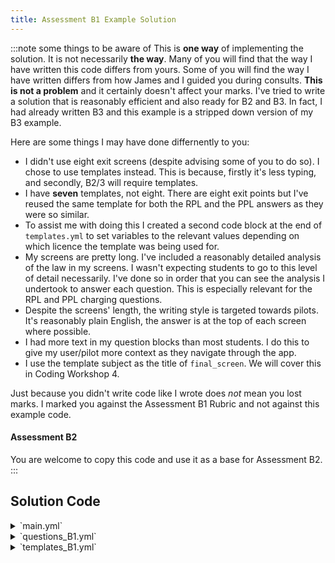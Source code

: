 ```yaml
---
title: Assessment B1 Example Solution
---
```


:::note some things to be aware of
This is **one way** of implementing the solution.  It is not necessarily **the way**.
Many of you will find that the way I have written this code differs from yours.
Some of you will find the way I have written differs from how James and I guided you during consults.
**This is not a problem** and it certainly doesn't affect your marks. I've tried to write
a solution that is reasonably efficient and also ready for B2 and B3.  In fact, I had already written
B3 and this example is a stripped down version of my B3 example.

Here are some things I may have done differnently to you:
* I didn't use eight exit screens (despite advising some of you to do so).
I chose to use templates instead.  This is because, firstly it's less typing, and 
secondly, B2/3 will require templates.
* I have **seven** templates, not eight. There are eight exit points but I've reused the same template for both the RPL and the PPL answers as they were so similar.
* To assist me with doing this I created a second code block at the end of `templates.yml` to set variables
to the relevant values depending on which licence the template was being used for.
* My screens are pretty long.  I've included a reasonably detailed analysis of the law in my screens.
I wasn't expecting students to go to this level of detail necessarily. I've done so in order that you
can see the analysis I undertook to answer each question.  This is especially relevant for the RPL
and PPL charging questions.
* Despite the screens' length, the writing style is targeted towards pilots. It's reasonably plain English, the answer is at the top of each screen where possible.
* I had more text in my question blocks than most students. I do this to give my user/pilot more context
as they navigate through the app.
* I use the template subject as the title of `final_screen`. We will cover this in Coding Workshop 4.

Just because you didn't write code like I wrote does *not* mean you lost marks.  I marked you against
the Assessment B1 Rubric and not against this example code.

#### Assessment B2
You are welcome to copy this code and use it as a base for Assessment B2.
:::

## Solution Code
<details>
<summary>
`main.yml`
</summary>
<MainB1 />
</details>

<details>
<summary>
`questions_B1.yml`
</summary>
<QuestionsB1 />
</details>

<details>
<summary>
`templates_B1.yml`
</summary>
<TemplatesB1 />
</details>